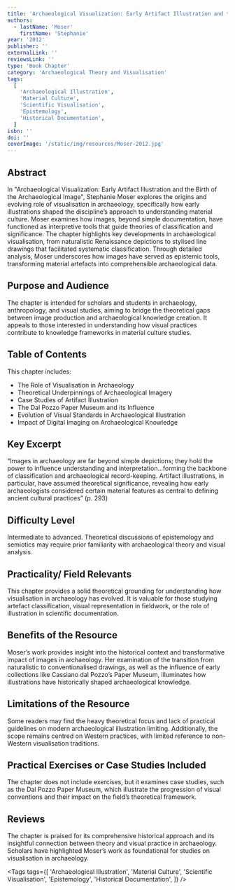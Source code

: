 ```yaml
---
title: 'Archaeological Visualization: Early Artifact Illustration and the Birth of the Archaeological Image'
authors:
  - lastName: 'Moser'
    firstName: 'Stephanie'
year: '2012'
publisher: ''
externalLink: ''
reviewsLink: ''
type: 'Book Chapter'
category: 'Archaeological Theory and Visualisation'
tags:
  [
    'Archaeological Illustration',
    'Material Culture',
    'Scientific Visualisation',
    'Epistemology',
    'Historical Documentation',
  ]
isbn: ''
doi: ''
coverImage: '/static/img/resources/Moser-2012.jpg'
---
```


## Abstract

In "Archaeological Visualization: Early Artifact Illustration and the Birth of the Archaeological Image", Stephanie Moser explores the origins and evolving role of visualisation in archaeology, specifically how early illustrations shaped the discipline’s approach to understanding material culture. Moser examines how images, beyond simple documentation, have functioned as interpretive tools that guide theories of classification and significance. The chapter highlights key developments in archaeological visualisation, from naturalistic Renaissance depictions to stylised line drawings that facilitated systematic classification. Through detailed analysis, Moser underscores how images have served as epistemic tools, transforming material artefacts into comprehensible archaeological data.

## Purpose and Audience

The chapter is intended for scholars and students in archaeology, anthropology, and visual studies, aiming to bridge the theoretical gaps between image production and archaeological knowledge creation. It appeals to those interested in understanding how visual practices contribute to knowledge frameworks in material culture studies.

## Table of Contents

This chapter includes:

- The Role of Visualisation in Archaeology
- Theoretical Underpinnings of Archaeological Imagery
- Case Studies of Artifact Illustration
- The Dal Pozzo Paper Museum and its Influence
- Evolution of Visual Standards in Archaeological Illustration
- Impact of Digital Imaging on Archaeological Knowledge

## Key Excerpt

“Images in archaeology are far beyond simple depictions; they hold the power to influence understanding and interpretation...forming the backbone of classification and archaeological record-keeping. Artifact illustrations, in particular, have assumed theoretical significance, revealing how early archaeologists considered certain material features as central to defining ancient cultural practices” (p. 293)

## Difficulty Level

Intermediate to advanced. Theoretical discussions of epistemology and semiotics may require prior familiarity with archaeological theory and visual analysis.

## Practicality/ Field Relevants

This chapter provides a solid theoretical grounding for understanding how visualisation in archaeology has evolved. It is valuable for those studying artefact classification, visual representation in fieldwork, or the role of illustration in scientific documentation.

## Benefits of the Resource

Moser’s work provides insight into the historical context and transformative impact of images in archaeology. Her examination of the transition from naturalistic to conventionalised drawings, as well as the influence of early collections like Cassiano dal Pozzo’s Paper Museum, illuminates how illustrations have historically shaped archaeological knowledge.

## Limitations of the Resource

Some readers may find the heavy theoretical focus and lack of practical guidelines on modern archaeological illustration limiting. Additionally, the scope remains centred on Western practices, with limited reference to non-Western visualisation traditions.

## Practical Exercises or Case Studies Included

The chapter does not include exercises, but it examines case studies, such as the Dal Pozzo Paper Museum, which illustrate the progression of visual conventions and their impact on the field’s theoretical framework.

## Reviews

The chapter is praised for its comprehensive historical approach and its insightful connection between theory and visual practice in archaeology. Scholars have highlighted Moser’s work as foundational for studies on visualisation in archaeology.

<Tags
  tags={[
    'Archaeological Illustration',
    'Material Culture',
    'Scientific Visualisation',
    'Epistemology',
    'Historical Documentation',
  ]}
/>
